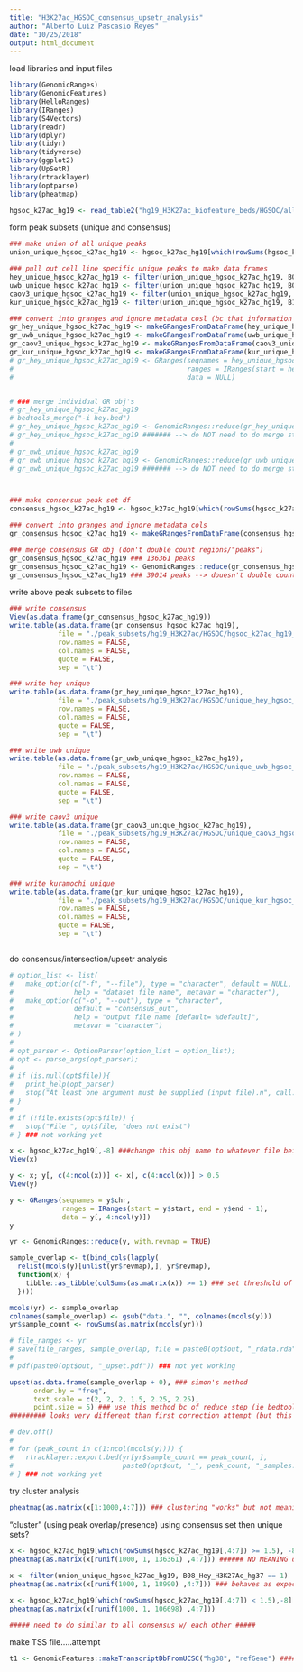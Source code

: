 ```yaml
---
title: "H3K27ac_HGSOC_consensus_upsetr_analysis"
author: "Alberto Luiz Pascasio Reyes"
date: "10/25/2018"
output: html_document
---
```


load libraries and input files
```r

library(GenomicRanges)
library(GenomicFeatures)
library(HelloRanges)
library(IRanges)
library(S4Vectors)
library(readr)
library(dplyr)
library(tidyr)
library(tidyverse)
library(ggplot2)
library(UpSetR)
library(rtracklayer)
library(optparse)
library(pheatmap)

hgsoc_k27ac_hg19 <- read_table2("hg19_H3K27ac_biofeature_beds/HGSOC/allpeaks.anno.tsv") ### file made from simon's bash script

```

form peak subsets (unique and consensus)
```r

### make union of all unique peaks
union_unique_hgsoc_k27ac_hg19 <- hgsoc_k27ac_hg19[which(rowSums(hgsoc_k27ac_hg19[,4:7]) < 1.5),-8] ##### NOT merged

### pull out cell line specific unique peaks to make data frames
hey_unique_hgsoc_k27ac_hg19 <- filter(union_unique_hgsoc_k27ac_hg19, B08_Hey_H3K27Ac_hg37 == 1)
uwb_unique_hgsoc_k27ac_hg19 <- filter(union_unique_hgsoc_k27ac_hg19, B09_UWB1.289 == 1)
caov3_unique_hgsoc_k27ac_hg19 <- filter(union_unique_hgsoc_k27ac_hg19, B10_CaOV3 == 1)
kur_unique_hgsoc_k27ac_hg19 <- filter(union_unique_hgsoc_k27ac_hg19, B11_Kuramochi_H3K27Ac_hg37 == 1) ##### *** CONFIRM "NEW PEAKS" ARE 2017 PANEL LIFTED OVER FROM HG38 TO HG19 --> ALL BIOFEATURE FILES STILL HG19??? ***

### convert into granges and ignore metadata cosl (bc that information will be in name of peak set)
gr_hey_unique_hgsoc_k27ac_hg19 <- makeGRangesFromDataFrame(hey_unique_hgsoc_k27ac_hg19, keep.extra.columns = FALSE)
gr_uwb_unique_hgsoc_k27ac_hg19 <- makeGRangesFromDataFrame(uwb_unique_hgsoc_k27ac_hg19, keep.extra.columns = FALSE)
gr_caov3_unique_hgsoc_k27ac_hg19 <- makeGRangesFromDataFrame(caov3_unique_hgsoc_k27ac_hg19, keep.extra.columns = FALSE)
gr_kur_unique_hgsoc_k27ac_hg19 <- makeGRangesFromDataFrame(kur_unique_hgsoc_k27ac_hg19, keep.extra.columns = FALSE)
# gr_hey_unique_hgsoc_k27ac_hg19 <- GRanges(seqnames = hey_unique_hgsoc_k27ac_hg19$chr,
#                                           ranges = IRanges(start = hey_unique_hgsoc_k27ac_hg19$start, end = hey_unique_hgsoc_k27ac_hg19$end -1),
#                                           data = NULL)


# ### merge individual GR obj's
# gr_hey_unique_hgsoc_k27ac_hg19
# bedtools_merge("-i hey.bed")
# gr_hey_unique_hgsoc_k27ac_hg19 <- GenomicRanges::reduce(gr_hey_unique_hgsoc_k27ac_hg19, ignore.strand = TRUE, with.revmap = TRUE)
# gr_hey_unique_hgsoc_k27ac_hg19 ####### --> do NOT need to do merge step for unique (duh)???
# 
# gr_uwb_unique_hgsoc_k27ac_hg19
# gr_uwb_unique_hgsoc_k27ac_hg19 <- GenomicRanges::reduce(gr_uwb_unique_hgsoc_k27ac_hg19, ignore.strand = TRUE)
# gr_uwb_unique_hgsoc_k27ac_hg19 ####### --> do NOT need to do merge step for unique (duh)???



### make consensus peak set df
consensus_hgsoc_k27ac_hg19 <- hgsoc_k27ac_hg19[which(rowSums(hgsoc_k27ac_hg19[,4:7]) >= 1.5), -8] ##### NOT merged

### convert into granges and ignore metadata cols
gr_consensus_hgsoc_k27ac_hg19 <- makeGRangesFromDataFrame(consensus_hgsoc_k27ac_hg19, keep.extra.columns = FALSE)

### merge consensus GR obj (don't double count regions/"peaks")
gr_consensus_hgsoc_k27ac_hg19 ### 136361 peaks
gr_consensus_hgsoc_k27ac_hg19 <- GenomicRanges::reduce(gr_consensus_hgsoc_k27ac_hg19, ignore.strand = FALSE)
gr_consensus_hgsoc_k27ac_hg19 ### 39014 peaks --> douesn't double count overlapping regions

```

write above peak subsets to files
```r

### write consensus
View(as.data.frame(gr_consensus_hgsoc_k27ac_hg19))
write.table(as.data.frame(gr_consensus_hgsoc_k27ac_hg19),
            file = "./peak_subsets/hg19_H3K27ac/HGSOC/hgsoc_k27ac_hg19_consensus.bed",
            row.names = FALSE,
            col.names = FALSE,
            quote = FALSE,
            sep = "\t")

### write hey unique
write.table(as.data.frame(gr_hey_unique_hgsoc_k27ac_hg19),
            file = "./peak_subsets/hg19_H3K27ac/HGSOC/unique_hey_hgsoc_k27ac_hg19.bed",
            row.names = FALSE,
            col.names = FALSE,
            quote = FALSE,
            sep = "\t")

### write uwb unique
write.table(as.data.frame(gr_uwb_unique_hgsoc_k27ac_hg19),
            file = "./peak_subsets/hg19_H3K27ac/HGSOC/unique_uwb_hgsoc_k27ac_hg19.bed",
            row.names = FALSE,
            col.names = FALSE,
            quote = FALSE,
            sep = "\t")

### write caov3 unique
write.table(as.data.frame(gr_caov3_unique_hgsoc_k27ac_hg19),
            file = "./peak_subsets/hg19_H3K27ac/HGSOC/unique_caov3_hgsoc_k27ac_hg19.bed",
            row.names = FALSE,
            col.names = FALSE,
            quote = FALSE,
            sep = "\t")

### write kuramochi unique
write.table(as.data.frame(gr_kur_unique_hgsoc_k27ac_hg19),
            file = "./peak_subsets/hg19_H3K27ac/HGSOC/unique_kur_hgsoc_k27ac_hg19.bed",
            row.names = FALSE,
            col.names = FALSE,
            quote = FALSE,
            sep = "\t")



```

do consensus/intersection/upsetr analysis
```r

# option_list <- list(
#   make_option(c("-f", "--file"), type = "character", default = NULL,
#               help = "dataset file name", metavar = "character"),
#   make_option(c("-o", "--out"), type = "character",
#               default = "consensus_out",
#               help = "output file name [default= %default]",
#               metavar = "character")
# )
# 
# opt_parser <- OptionParser(option_list = option_list);
# opt <- parse_args(opt_parser);
# 
# if (is.null(opt$file)){
#   print_help(opt_parser)
#   stop("At least one argument must be supplied (input file).n", call.=FALSE)
# }
# 
# if (!file.exists(opt$file)) {
#   stop("File ", opt$file, "does not exist")
# } ### not working yet

x <- hgsoc_k27ac_hg19[,-8] ###change this obj name to whatever file being analyzed
View(x)

y <- x; y[, c(4:ncol(x))] <- x[, c(4:ncol(x))] > 0.5
View(y)

y <- GRanges(seqnames = y$chr,
             ranges = IRanges(start = y$start, end = y$end - 1),
             data = y[, 4:ncol(y)])
y

yr <- GenomicRanges::reduce(y, with.revmap = TRUE)

sample_overlap <- t(bind_cols(lapply(
  relist(mcols(y)[unlist(yr$revmap),], yr$revmap),
  function(x) {
    tibble::as_tibble(colSums(as.matrix(x)) >= 1) ### set threshold of overlap (percentage) here.....why is this mat bigger than x???...how to interp this chunk
  })))

mcols(yr) <- sample_overlap
colnames(sample_overlap) <- gsub("data.", "", colnames(mcols(y)))
yr$sample_count <- rowSums(as.matrix(mcols(yr)))

# file_ranges <- yr
# save(file_ranges, sample_overlap, file = paste0(opt$out, "_rdata.rda"))
# 
# pdf(paste0(opt$out, "_upset.pdf")) ### not yet working

upset(as.data.frame(sample_overlap + 0), ### simon's method
      order.by = "freq",
      text.scale = c(2, 2, 2, 1.5, 2.25, 2.25),
      point.size = 5) ### use this method bc of reduce step (ie bedtools merge) --> doesn't double count peaks, instead uses our defn of inclusive boundaries
######### looks very different than first correction attempt (but this one is correct bc last time used WRONG input files)

# dev.off()
# 
# for (peak_count in c(1:ncol(mcols(y)))) {
#   rtracklayer::export.bed(yr[yr$sample_count == peak_count, ],
#                           paste0(opt$out, "_", peak_count, "_samples.bed"))
# } ### not working yet

```



try cluster analysis
```r

pheatmap(as.matrix(x[1:1000,4:7])) ### clustering "works" but not meaningful w/ just presence of peak (esp. bc all peaks used)???

```

"cluster" (using peak overlap/presence) using consensus set then unique sets?
```r

x <- hgsoc_k27ac_hg19[which(rowSums(hgsoc_k27ac_hg19[,4:7]) >= 1.5), -8] ##### NOT merged.....but can't if doing the following steps *** redefining x ***
pheatmap(as.matrix(x[runif(1000, 1, 136361) ,4:7])) ###### NO MEANING doing hgsoc k27ac consensus by itself bc no compare to other groups --> try unique set

x <- filter(union_unique_hgsoc_k27ac_hg19, B08_Hey_H3K27Ac_hg37 == 1)
pheatmap(as.matrix(x[runif(1000, 1, 18990) ,4:7])) ### behaves as expected

x <- hgsoc_k27ac_hg19[which(rowSums(hgsoc_k27ac_hg19[,4:7]) < 1.5),-8]
pheatmap(as.matrix(x[runif(1000, 1, 106698) ,4:7]))

##### need to do similar to all consensus w/ each other #####

```



make TSS file.....attempt
```r

t1 <- GenomicFeatures::makeTranscriptDbFromUCSC("hg38", "refGene") ##### getting error

```



